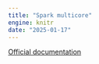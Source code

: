 ```yaml
---
title: "Spark multicore"
engine: knitr
date: "2025-01-17"
---
```





[Official documentation](https://spark.apache.org/docs/latest/spark-standalone.html#installing-spark-standalone-to-a-cluster)